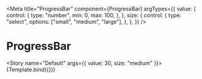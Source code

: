 
<Meta
	title="ProgressBar"
	component={ProgressBar}
	argTypes={{
		value: {
			control: {
				type: "number",
				min: 0,
				max: 100,
			},
		},
		size: {
			control: {
				type: "select",
				options: ["small", "medium", "large"],
			},
		},
	}}
/>


# ProgressBar

<Story name="Default" args={{ value: 30, size: "medium" }}>
	{Template.bind({})}
</Story>
